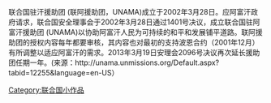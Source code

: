 {{unreferenced|time=2013-10-30T01:54:57+00:00}}
联合国驻汗援助团 (联阿援助团，UNAMA)成立于2002年3月28日。应阿富汗政府请求，联合国安全理事会于2002年3月28日通过1401号决议，成立联合国驻阿富汗援助团 (UNAMA)以协助阿富汗人民为可持续的和平和发展铺平道路。联阿援助团的授权内容每年都要审核，其内容也对最初的支持波恩合约（2001年12月）有所调整以适应阿富汗的需求。2013年3月19日安理会2096号决议再次延长援助团任期一年。(来源：http://unama.unmissions.org/Default.aspx?tabid=12255&language=en-US）{{dead link|date=2018年4月 |bot=InternetArchiveBot |fix-attempted=yes }}

{{Authority control}}
[[Category:联合国小作品|Category:联合国小作品]]
